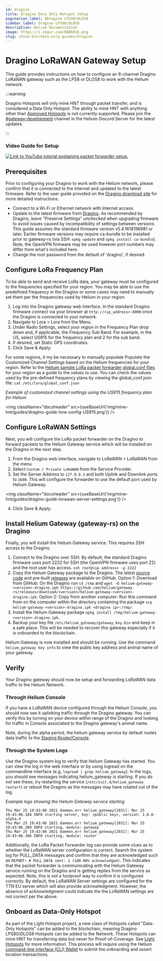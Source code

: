 ```yaml
---
id: dragino
title: Dragino Data Only Hotspot Setup
pagination_label: DDragino LPS80/DLOS8
sidebar_label: Dragino LPS80/DLOS8
description: Helium Documentation
image: https://i.imgur.com/bWAbESE.png
slug: /mine-hnt/data-only-guides/dragino
---
```


# Dragino LoRaWAN Gateway Setup


This guide provides instructions on how to configure an 8-channel Dragino LoRaWAN gateway such as
the LPS8 or DLOS8 to work with the Helium network.

:::warning

Dragino Hotspots will only mine HNT through packet transfer, and is considered a Data Only Hotspot.
The ability to mine HNT with anything other than [Approved Hotspots](https://helium.com/mine) is not
currently supported. Please join the
[#gateway-development](discord://discord.com/channels/404106811252408320/784462269072277576) channel
in the Helium Discord Server for the latest updates.

:::

### Video Guide for Setup

[![Link to YouTube tutorial explaining packet forwarder setup.](https://img.youtube.com/vi/OuujPVK8f3U/0.jpg)](https://www.youtube.com/watch?v=OuujPVK8f3U)

## Prerequisites

Prior to configuring your Dragino to work with the Helium network, please confirm that it is
connected to the Internet and updated to the latest firmware. Refer to the user guide provided on
the [Dragino download site](http://www.dragino.com/downloads/index.php?dir=LoRa_Gateway/) for more
detailed instructions.

- Connect to a Wi-Fi or Ethernet network with Internet access.
- Update to the latest firmware from
  [Dragino](http://www.dragino.com/downloads/index.php?dir=LoRa_Gateway/). As recommended by
  Dragino, leave "Preserve Settings" _unchecked_ when upgrading firmware to avoid issues caused by
  incompatibility of settings between versions. This guide assumes the standard firmware version
  v5.4.1618196981 or later. Earlier firmware versions may require ca-bundle to be installed prior to
  gateway-rs (via SSH: `opkg update` and `opkg install ca-bundle`). Note, the OpenVPN firmware may
  be used however port numbers may differ from what's included here.
- Change the root password from the default of 'dragino', if desired.

## Configure LoRa Frequency Plan

To be able to send and receive LoRa data, your gateway must be configured to the frequencies
specified for your region. You may be able to use the predefined frequency in the Dragino or some
cases may need to manually set them per the frequencies used by Helium in your region.

1. Log into the Dragino gateway web interface. In the standard Dragino firmware connect via your
   browser at `http://<ip_address>:8000` once the Dragino is connected to your network.
2. Navigate to Lora > Lora from the Menu.
3. Under Radio Settings, select your region in the Frequency Plan drop down and, if applicable, the
   Frequency Sub Band. For example, in the US, select US915 for the frequency plan and 2 for the sub
   band.
4. If desired, set Static GPS coordinates.
5. Click Save & Apply.

For some regions, it my be necessary to manually populate Populate the Customized Channel Settings
based on the Helium frequencies for your region. Refer to the
[Helium sample LoRa packet forwarder global.conf files](https://github.com/helium/sx1302_hal/tree/helium/hotspot/packet_forwarder)
for your region as a guide to the values to use. You can check the values used by the pre-defined
frequency plans by viewing the global_conf.json file: `cat /etc/lora/global_conf.json`

_Example of customized channel settings using the US915 frequency plan for Helium_

<img
  className="docsheader"
  src={useBaseUrl('img/mine-hnt/guides/dragino-guide-lora-config-US915.png')}
/>

## Configure LoRaWAN Settings

Next, you will configure the LoRa packet forwarder on the Dragino to forward packets to the Helium
Gateway service which will be installed on the Dragino in the next step.

1. From the Dragino web interface, navigate to LoRaWAN > LoRaWAN from the menu.
2. Select `Custom / Private LoRaWAN` from the Service Provider.
3. Set the Server Address to `127.0.0.1` and both Uplink and Downlink ports to `1680`. This will
   configure the forwarder to use the default port used by Helium Gateway.

<img
  className="docsheader"
  src={useBaseUrl('img/mine-hnt/guides/dragino-guide-lorawan-server-settings.png')}
/>

4. Click Save & Apply.

## Install Helium Gateway (gateway-rs) on the Dragino

Finally, you will install the Helium Gateway service. This requires SSH access to the Dragino.

1. Connect to the Dragino over SSH. By default, the standard Dragino firmware uses port 2222 for SSH
   (the OpenVPN firmware uses port 22) and the root user has access. `ssh root@<ip address> -p 2222`
2. Copy the Helium Gateway package to the Dragino. The latest
   [source code](https://github.com/helium/gateway-rs) and pre-built
   [releases](https://github.com/helium/gateway-rs/releases) are available on GitHub. Option 1:
   Download from GitHub: On the Dragino run `cd /tmp` and
   `wget -O helium-gateway-<version>-dragino.ipk https://github.com/helium/gateway-rs/releases/download/<version>/helium-gateway-<version>-dragino.ipk`.
   Option 2: Copy from another computer: Run this command from on the computer within the directory
   containing the package `scp helium-gateway-<version>-dragino.ipk <dragino ip>:/tmp/`.
3. Install the Helium Gateway package `opkg install /tmp/helium-gateway-<version>-dragino.ipk`.
4. Backup your key file `/etc/helium_gateway/gateway_key.bin` and keep in a safe place. This will be
   needed to recover this gateway especially if it is onboarded to the blockchain.

Helium Gateway is now installed and should be running. Use the command `helium_gateway key info` to
view the public key address and animal name of your gateway.

## Verify

Your Dragino gateway should now be setup and forwarding LoRaWAN data traffic to the Helium Network.

### Through Helium Console

If you have a LoRaWAN device configured through the Helium Console, you should now see it uplinking
traffic through the Dragino gateway. You can verify this by turning on your device within range of
the Dragino and looking for traffic in Console associated to the Dragino gateway's animal name.

Note, during the alpha period, the helium gateway service by default routes data traffic to the
[Staging Router/Console](https://staging-console.helium.wtf/).

### Through the System Logs

Use the Dragino system log to verify that Helium Gateway has started. You can view the log in the
web interface or by using logread on the commandline interface (e.g,
`logread | grep helium_gateway`). In the logs, you should see messages indicating helium_gateway is
starting. If you do not see these, try restarting the service (`/etc/init.d/helium_gateway restart`)
or reboot the Dragino as the messages may have rotated out of the log.

_Example logs showing the Helium Gateway service starting_

```
Thu Mar 25 19:43:06 2021 daemon.err helium_gateway[2031]: Mar 25 19:43:06.184 INFO starting server, key: <public key>, version: 1.0.0-alpha.4
Thu Mar 25 19:43:06 2021 daemon.err helium_gateway[2031]: Mar 25 19:43:06.289 INFO starting, module: gateway
Thu Mar 25 19:43:06 2021 daemon.err helium_gateway[2031]: Mar 25 19:43:06.306 INFO starting, module: router
```

Additionally, the LoRa Packet Forwarder log can provide some clues as to whether the LoRaWAN server
configuration is correct. Search the system log for PULL_DATA messages and confirm that they are
acknowledged such as `REPORT~ # PULL_DATA sent: 1 (100.00% acknowledged)`. This indicates that the
packet forwarder is communicating with the Helium Gateway service running on the Dragino and is
getting replies from the service as expected. Note, this is not a foolproof way to confirm it is
configured correctly. By default, the LoRaWAN Server settings are configured for the TTN EU server
which will also provide acknowledgment. However, the absence of acknowledgment could indicate the
the LoRaWAN settings are not correct per the above.

## Onboard as Data-Only Hotspot

As part of the Light Hotspot project, a new class of Hotspots called "Data-Only Hotspots" can be
added to the blockchain, meaning Dragino LPS80/DLOS8 Hotspots can be added to the Network. These
Hotspots can mine HNT for transferring data but never for Proof-of-Coverage. See
[Light Hotspots](/mine-hnt/light-hotspots) for more information. This process will require using the
Helium [command-line interface (CLI) Wallet](https://github.com/helium/helium-wallet-rs) to submit
the onboarding and assert location transactions.
